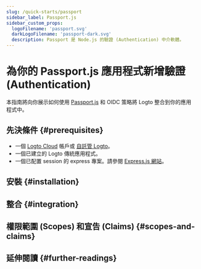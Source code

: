 ```yaml
---
slug: /quick-starts/passport
sidebar_label: Passport.js
sidebar_custom_props:
  logoFilename: 'passport.svg'
  darkLogoFilename: 'passport-dark.svg'
  description: Passport 是 Node.js 的驗證 (Authentication) 中介軟體。
---
```




# 為你的 Passport.js 應用程式新增驗證 (Authentication)

本指南將向你展示如何使用 [Passport.js](https://www.passportjs.org/) 和 OIDC 策略將 Logto 整合到你的應用程式中。

<GuideTip />

## 先決條件 \{#prerequisites}

- 一個 [Logto Cloud](https://cloud.logto.io) 帳戶或 [自託管 Logto](/introduction/set-up-logto-oss)。
- 一個已建立的 Logto 傳統應用程式。
- 一個已配置 session 的 express 專案。請參閱 [Express.js 網站](https://expressjs.com/)。

## 安裝 \{#installation}

<Installation />

## 整合 \{#integration}

<Integration />

## 權限範圍 (Scopes) 和宣告 (Claims) \{#scopes-and-claims}

<ScopesAndClaims />

## 延伸閱讀 \{#further-readings}

<FurtherReadings />
